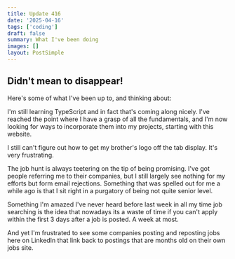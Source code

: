 ```yaml
---
title: Update 416
date: '2025-04-16'
tags: ['coding']
draft: false
summary: What I've been doing
images: []
layout: PostSimple
---
```


## Didn't mean to disappear!

Here's some of what I've been up to, and thinking about:

I'm still learning TypeScript and in fact that's coming along nicely. I've reached the point where I have a grasp of all the fundamentals, and I'm now looking for ways to incorporate them into my projects, starting with this website.

I still can't figure out how to get my brother's logo off the tab display. It's very frustrating.

The job hunt is always teetering on the tip of being promising. I've got people referring me to their companies, but I still largely see nothing for my efforts but form email rejections. Something that was spelled out for me a while ago is that I sit right in a purgatory of being not quite senior level.

Something I'm amazed I've never heard before last week in all my time job searching is the idea that nowadays its a waste of time if you can't apply within the first 3 days after a job is posted. A week at most.

And yet I'm frustrated to see some companies posting and reposting jobs here on LinkedIn that link back to postings that are months old on their own jobs site.